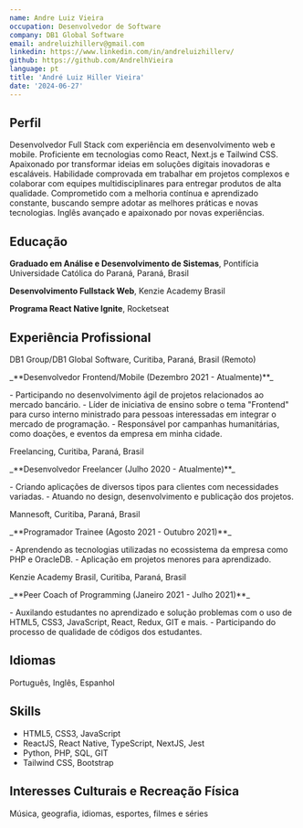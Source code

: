 ```yaml
---
name: Andre Luiz Vieira
occupation: Desenvolvedor de Software
company: DB1 Global Software
email: andreluizhillerv@gmail.com
linkedin: https://www.linkedin.com/in/andreluizhillerv/
github: https://github.com/AndrelhVieira
language: pt
title: 'André Luiz Hiller Vieira'
date: '2024-06-27'
---
```


## Perfil
Desenvolvedor Full Stack com experiência em desenvolvimento web e mobile. Proficiente em tecnologias como React, Next.js e Tailwind CSS. Apaixonado por transformar ideias em soluções digitais inovadoras e escaláveis. Habilidade comprovada em trabalhar em projetos complexos e colaborar com equipes multidisciplinares para entregar produtos de alta qualidade. Comprometido com a melhoria contínua e aprendizado constante, buscando sempre adotar as melhores práticas e novas tecnologias. Inglês avançado e apaixonado por novas experiências.

## Educação
**Graduado em Análise e Desenvolvimento de Sistemas**, Pontifícia Universidade Católica do Paraná, Paraná, Brasil

**Desenvolvimento Fullstack Web**, Kenzie Academy Brasil

**Programa React Native Ignite**, Rocketseat

## Experiência Profissional
<p className="mb-0 mt-3">DB1 Group/DB1 Global Software, Curitiba, Paraná, Brasil (Remoto)</p>
<p className="my-0">_**Desenvolvedor Frontend/Mobile (Dezembro 2021 - Atualmente)**_</p>
- Participando no desenvolvimento ágil de projetos relacionados ao mercado bancário.
- Líder de iniciativa de ensino sobre o tema "Frontend" para curso interno ministrado para pessoas interessadas em integrar o mercado de programação.
- Responsável por campanhas humanitárias, como doações, e eventos da empresa em minha cidade.

<div className="py-2 block" />

<p className="my-0">Freelancing, Curitiba, Paraná, Brasil</p>
<p className="my-0">_**Desenvolvedor Freelancer (Julho 2020 - Atualmente)**_</p>
- Criando aplicações de diversos tipos para clientes com necessidades variadas.
- Atuando no design, desenvolvimento e publicação dos projetos.

<div className="py-2 block" />

<p className="my-0">Mannesoft, Curitiba, Paraná, Brasil</p>
<p className="my-0">_**Programador Trainee (Agosto 2021 - Outubro 2021)**_</p>
- Aprendendo as tecnologias utilizadas no ecossistema da empresa como PHP e OracleDB. 
- Aplicação em projetos menores para aprendizado.

<div className="py-2 block" />

<p className="my-0">Kenzie Academy Brasil, Curitiba, Paraná, Brasil</p>
<p className="my-0">_**Peer Coach of Programming (Janeiro 2021 - Julho 2021)**_</p>
- Auxilando estudantes no aprendizado e solução problemas com o uso de HTML5, CSS3, JavaScript, React, Redux, GIT e mais.
- Participando do processo de qualidade de códigos dos estudantes.

## Idiomas
Português, Inglês, Espanhol

## Skills
- HTML5, CSS3, JavaScript
- ReactJS, React Native, TypeScript, NextJS, Jest
- Python, PHP, SQL, GIT
- Tailwind CSS, Bootstrap 

## Interesses Culturais e Recreação Física
Música, geografia, idiomas, esportes, filmes e séries